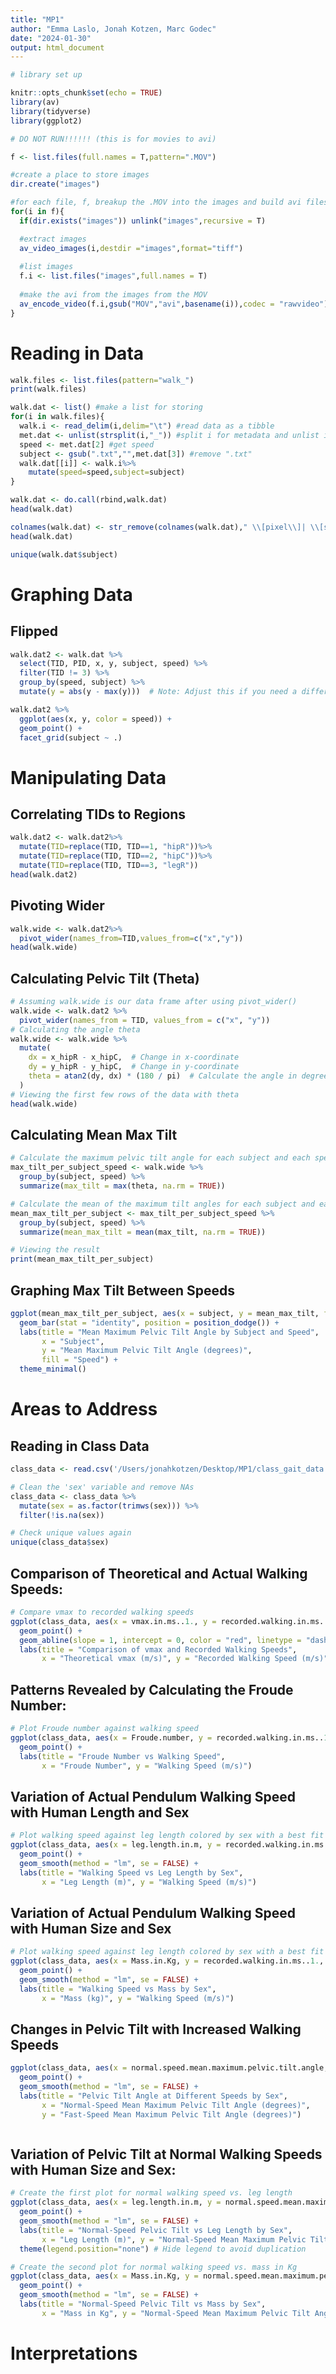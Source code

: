```yaml
---
title: "MP1"
author: "Emma Laslo, Jonah Kotzen, Marc Godec"
date: "2024-01-30"
output: html_document
---
```



```r

# library set up

knitr::opts_chunk$set(echo = TRUE)
library(av)
library(tidyverse)
library(ggplot2)

```

```r

# DO NOT RUN!!!!!! (this is for movies to avi)

f <- list.files(full.names = T,pattern=".MOV")

#create a place to store images
dir.create("images")

#for each file, f, breakup the .MOV into the images and build avi files
for(i in f){
  if(dir.exists("images")) unlink("images",recursive = T)

  #extract images
  av_video_images(i,destdir ="images",format="tiff")
  
  #list images
  f.i <- list.files("images",full.names = T)
  
  #make the avi from the images from the MOV
  av_encode_video(f.i,gsub("MOV","avi",basename(i)),codec = "rawvideo")
}
```


# Reading in Data

```r
walk.files <- list.files(pattern="walk_")
print(walk.files)

walk.dat <- list() #make a list for storing
for(i in walk.files){
  walk.i <- read_delim(i,delim="\t") #read data as a tibble
  met.dat <- unlist(strsplit(i,"_")) #split i for metadata and unlist it
  speed <- met.dat[2] #get speed
  subject <- gsub(".txt","",met.dat[3]) #remove ".txt" 
  walk.dat[[i]] <- walk.i%>%
    mutate(speed=speed,subject=subject)
}

walk.dat <- do.call(rbind,walk.dat)
head(walk.dat)

colnames(walk.dat) <- str_remove(colnames(walk.dat)," \\[pixel\\]| \\[sec\\]")
head(walk.dat)

unique(walk.dat$subject)
```

# Graphing Data 


## Flipped
```r
walk.dat2 <- walk.dat %>%
  select(TID, PID, x, y, subject, speed) %>%
  filter(TID != 3) %>%
  group_by(speed, subject) %>%
  mutate(y = abs(y - max(y)))  # Note: Adjust this if you need a different transformation

walk.dat2 %>%
  ggplot(aes(x, y, color = speed)) +
  geom_point() +
  facet_grid(subject ~ .)
```

# Manipulating Data

## Correlating TIDs to Regions
```r
walk.dat2 <- walk.dat2%>%
  mutate(TID=replace(TID, TID==1, "hipR"))%>%
  mutate(TID=replace(TID, TID==2, "hipC"))%>%
  mutate(TID=replace(TID, TID==3, "legR"))
head(walk.dat2)
```

## Pivoting Wider
```r
walk.wide <- walk.dat2%>%
  pivot_wider(names_from=TID,values_from=c("x","y"))
head(walk.wide)
```

## Calculating Pelvic Tilt (Theta)
```r
# Assuming walk.wide is our data frame after using pivot_wider()
walk.wide <- walk.dat2 %>%
  pivot_wider(names_from = TID, values_from = c("x", "y"))
# Calculating the angle theta
walk.wide <- walk.wide %>%
  mutate(
    dx = x_hipR - x_hipC,  # Change in x-coordinate
    dy = y_hipR - y_hipC,  # Change in y-coordinate
    theta = atan2(dy, dx) * (180 / pi)  # Calculate the angle in degrees
  )
# Viewing the first few rows of the data with theta
head(walk.wide)
```

## Calculating Mean Max Tilt
```r
# Calculate the maximum pelvic tilt angle for each subject and each speed
max_tilt_per_subject_speed <- walk.wide %>%
  group_by(subject, speed) %>%
  summarize(max_tilt = max(theta, na.rm = TRUE))

# Calculate the mean of the maximum tilt angles for each subject and each speed
mean_max_tilt_per_subject <- max_tilt_per_subject_speed %>%
  group_by(subject, speed) %>%
  summarize(mean_max_tilt = mean(max_tilt, na.rm = TRUE))

# Viewing the result
print(mean_max_tilt_per_subject)

```

## Graphing Max Tilt Between Speeds
```r

ggplot(mean_max_tilt_per_subject, aes(x = subject, y = mean_max_tilt, fill = speed)) +
  geom_bar(stat = "identity", position = position_dodge()) +
  labs(title = "Mean Maximum Pelvic Tilt Angle by Subject and Speed",
       x = "Subject",
       y = "Mean Maximum Pelvic Tilt Angle (degrees)",
       fill = "Speed") +
  theme_minimal()

```


# Areas to Address

## Reading in Class Data

```r

class_data <- read.csv('/Users/jonahkotzen/Desktop/MP1/class_gait_data.csv')

# Clean the 'sex' variable and remove NAs
class_data <- class_data %>%
  mutate(sex = as.factor(trimws(sex))) %>%
  filter(!is.na(sex))

# Check unique values again
unique(class_data$sex)


```

## Comparison of Theoretical and Actual Walking Speeds:


```r

# Compare vmax to recorded walking speeds
ggplot(class_data, aes(x = vmax.in.ms..1., y = recorded.walking.in.ms..1.)) +
  geom_point() +
  geom_abline(slope = 1, intercept = 0, color = "red", linetype = "dashed") +
  labs(title = "Comparison of vmax and Recorded Walking Speeds",
       x = "Theoretical vmax (m/s)", y = "Recorded Walking Speed (m/s)")

```

## Patterns Revealed by Calculating the Froude Number:

```r

# Plot Froude number against walking speed
ggplot(class_data, aes(x = Froude.number, y = recorded.walking.in.ms..1.),) +
  geom_point() +
  labs(title = "Froude Number vs Walking Speed",
       x = "Froude Number", y = "Walking Speed (m/s)")

```

## Variation of Actual Pendulum Walking Speed with Human Length and Sex

```r

# Plot walking speed against leg length colored by sex with a best fit line
ggplot(class_data, aes(x = leg.length.in.m, y = recorded.walking.in.ms..1., color = sex)) +
  geom_point() +
  geom_smooth(method = "lm", se = FALSE) +
  labs(title = "Walking Speed vs Leg Length by Sex",
       x = "Leg Length (m)", y = "Walking Speed (m/s)")
```
## Variation of Actual Pendulum Walking Speed with Human Size and Sex

```r

# Plot walking speed against leg length colored by sex with a best fit line
ggplot(class_data, aes(x = Mass.in.Kg, y = recorded.walking.in.ms..1., color = sex)) +
  geom_point() +
  geom_smooth(method = "lm", se = FALSE) +
  labs(title = "Walking Speed vs Mass by Sex",
       x = "Mass (kg)", y = "Walking Speed (m/s)")

```


## Changes in Pelvic Tilt with Increased Walking Speeds
```r

ggplot(class_data, aes(x = normal.speed.mean.maximum.pelvic.tilt.angle, y = fast.speed.mean.maximum.pelvic.tilt.angle, color = sex)) +
  geom_point() +
  geom_smooth(method = "lm", se = FALSE) +
  labs(title = "Pelvic Tilt Angle at Different Speeds by Sex",
       x = "Normal-Speed Mean Maximum Pelvic Tilt Angle (degrees)",
       y = "Fast-Speed Mean Maximum Pelvic Tilt Angle (degrees)")



```

## Variation of Pelvic Tilt at Normal Walking Speeds with Human Size and Sex:

```r

# Create the first plot for normal walking speed vs. leg length
ggplot(class_data, aes(x = leg.length.in.m, y = normal.speed.mean.maximum.pelvic.tilt.angle, color = sex)) +
  geom_point() +
  geom_smooth(method = "lm", se = FALSE) +
  labs(title = "Normal-Speed Pelvic Tilt vs Leg Length by Sex",
       x = "Leg Length (m)", y = "Normal-Speed Mean Maximum Pelvic Tilt Angle (degrees)") +
  theme(legend.position="none") # Hide legend to avoid duplication

# Create the second plot for normal walking speed vs. mass in Kg
ggplot(class_data, aes(x = Mass.in.Kg, y = normal.speed.mean.maximum.pelvic.tilt.angle, color = sex)) +
  geom_point() +
  geom_smooth(method = "lm", se = FALSE) +
  labs(title = "Normal-Speed Pelvic Tilt vs Mass by Sex",
       x = "Mass in Kg", y = "Normal-Speed Mean Maximum Pelvic Tilt Angle (degrees)")

```


# Interpretations

